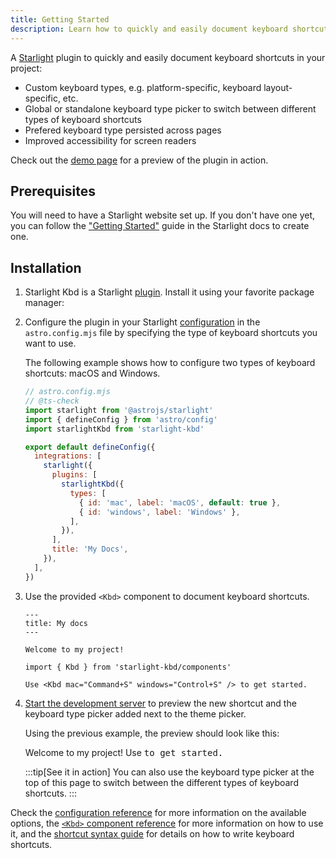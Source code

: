 ```yaml
---
title: Getting Started
description: Learn how to quickly and easily document keyboard shortcuts in your project using the Starlight Kbd plugin.
---
```


A [Starlight](https://starlight.astro.build) plugin to quickly and easily document keyboard shortcuts in your project:

- Custom keyboard types, e.g. platform-specific, keyboard layout-specific, etc.
- Global or standalone keyboard type picker to switch between different types of keyboard shortcuts
- Prefered keyboard type persisted across pages
- Improved accessibility for screen readers

Check out the [demo page](/demo/) for a preview of the plugin in action.

## Prerequisites

You will need to have a Starlight website set up.
If you don't have one yet, you can follow the ["Getting Started"](https://starlight.astro.build/getting-started) guide in the Starlight docs to create one.

## Installation


<Steps>

1. Starlight Kbd is a Starlight [plugin](https://starlight.astro.build/reference/plugins/).
   Install it using your favorite package manager:

   <PackageManagers pkg="starlight-kbd" />

2. Configure the plugin in your Starlight [configuration](https://starlight.astro.build/reference/configuration/#plugins) in the `astro.config.mjs` file by specifying the type of keyboard shortcuts you want to use.

   The following example shows how to configure two types of keyboard shortcuts: macOS and Windows.

   ```js ins={5,10-17}
   // astro.config.mjs
   // @ts-check
   import starlight from '@astrojs/starlight'
   import { defineConfig } from 'astro/config'
   import starlightKbd from 'starlight-kbd'

   export default defineConfig({
     integrations: [
       starlight({
         plugins: [
           starlightKbd({
             types: [
               { id: 'mac', label: 'macOS', default: true },
               { id: 'windows', label: 'Windows' },
             ],
           }),
         ],
         title: 'My Docs',
       }),
     ],
   })
   ```

3. Use the provided `<Kbd>` component to document keyboard shortcuts.

   ```mdx title="src/content/docs/index.mdx" ins={7-9}
   ---
   title: My docs
   ---

   Welcome to my project!

   import { Kbd } from 'starlight-kbd/components'

   Use <Kbd mac="Command+S" windows="Control+S" /> to get started.
   ```

4. [Start the development server](https://starlight.astro.build/getting-started/#start-the-development-server) to preview the new shortcut and the keyboard type picker added next to the theme picker.

   Using the previous example, the preview should look like this:

   <Preview>

   <Fragment slot="preview">
     Welcome to my project! Use <Kbd mac="Command+S" windows="Control+S" linux="Control+S" /> to get started.
   </Fragment>

   </Preview>

   :::tip[See it in action]
   You can also use the keyboard type picker at the top of this page to switch between the different types of keyboard shortcuts.
   :::

</Steps>

Check the [configuration reference](/configuration/) for more information on the available options, the [`<Kbd>` component reference](/components/kbd/) for more information on how to use it, and the [shortcut syntax guide](/guides/shortcut-syntax/) for details on how to write keyboard shortcuts.
